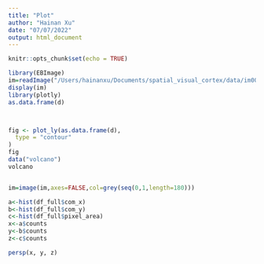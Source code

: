 ```yaml
---
title: "Plot"
author: "Hainan Xu"
date: "07/07/2022"
output: html_document
---
```


```r
knitr::opts_chunk$set(echo = TRUE)
```

```R
library(EBImage)
im=readImage("/Users/hainanxu/Documents/spatial_visual_cortex/data/im001.jpeg")
display(im)
library(plotly)
as.data.frame(d)



fig <- plot_ly(as.data.frame(d),
  type = "contour" 
)
fig
data("volcano")
volcano


im=image(im,axes=FALSE,col=grey(seq(0,1,length=180)))

a<-hist(df_full$com_x)
b<-hist(df_full$com_y)
c<-hist(df_full$pixel_area)
x<-a$counts
y<-b$counts
z<-c$counts

persp(x, y, z)

```

